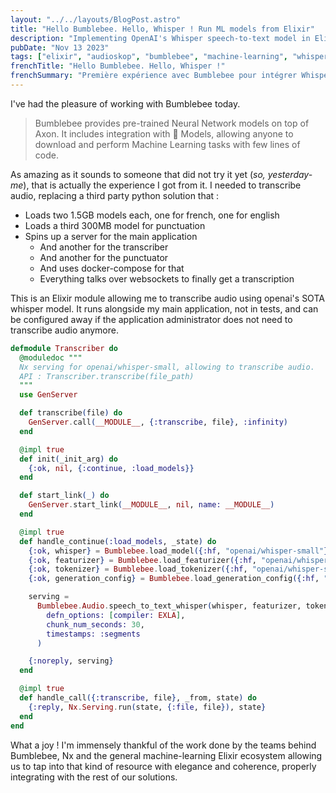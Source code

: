 ```yaml
---
layout: "../../layouts/BlogPost.astro"
title: "Hello Bumblebee. Hello, Whisper ! Run ML models from Elixir"
description: "Implementing OpenAI's Whisper speech-to-text model in Elixir with Bumblebee - a simple GenServer solution that replaces a complex Python microservices stack"
pubDate: "Nov 13 2023"
tags: ["elixir", "audioskop", "bumblebee", "machine-learning", "whisper"]
frenchTitle: "Hello Bumblebee. Hello, Whisper !"
frenchSummary: "Première expérience avec Bumblebee pour intégrer Whisper en Elixir. Remplacer une file de scripts Python à orchestrer, par un simple GenServer."
---
```


I've had the pleasure of working with Bumblebee today.

> Bumblebee provides pre-trained Neural Network models on top of Axon. It includes integration with 🤗 Models, allowing anyone to download and perform Machine Learning tasks with few lines of code.

As amazing as it sounds to someone that did not try it yet (*so, yesterday-me*), that is actually the experience I got from it. I needed to transcribe audio, replacing a third party python solution that :

- Loads two 1.5GB models each, one for french, one for english
- Loads a third 300MB model for punctuation
- Spins up a server for the main application
  - And another for the transcriber
  - And another for the punctuator
  - And uses docker-compose for that
  - Everything talks over websockets to finally get a transcription

This is an Elixir module allowing me to transcribe audio using openai's SOTA whisper model. It runs alongside my main application, not in tests, and can be configured away if the application administrator does not need to transcribe audio anymore.

```elixir
defmodule Transcriber do
  @moduledoc """
  Nx serving for openai/whisper-small, allowing to transcribe audio.
  API : Transcriber.transcribe(file_path)
  """
  use GenServer

  def transcribe(file) do
    GenServer.call(__MODULE__, {:transcribe, file}, :infinity)
  end

  @impl true
  def init(_init_arg) do
    {:ok, nil, {:continue, :load_models}}
  end

  def start_link(_) do
    GenServer.start_link(__MODULE__, nil, name: __MODULE__)
  end

  @impl true
  def handle_continue(:load_models, _state) do
    {:ok, whisper} = Bumblebee.load_model({:hf, "openai/whisper-small"})
    {:ok, featurizer} = Bumblebee.load_featurizer({:hf, "openai/whisper-small"})
    {:ok, tokenizer} = Bumblebee.load_tokenizer({:hf, "openai/whisper-small"})
    {:ok, generation_config} = Bumblebee.load_generation_config({:hf, "openai/whisper-small"})

    serving =
      Bumblebee.Audio.speech_to_text_whisper(whisper, featurizer, tokenizer, generation_config,
        defn_options: [compiler: EXLA],
        chunk_num_seconds: 30,
        timestamps: :segments
      )

    {:noreply, serving}
  end

  @impl true
  def handle_call({:transcribe, file}, _from, state) do
    {:reply, Nx.Serving.run(state, {:file, file}), state}
  end
end
```

What a joy ! I'm immensely thankful of the work done by the teams behind Bumblebee, Nx and the general machine-learning Elixir ecosystem allowing us to tap into that kind of resource with elegance and coherence, properly integrating with the rest of our solutions.
